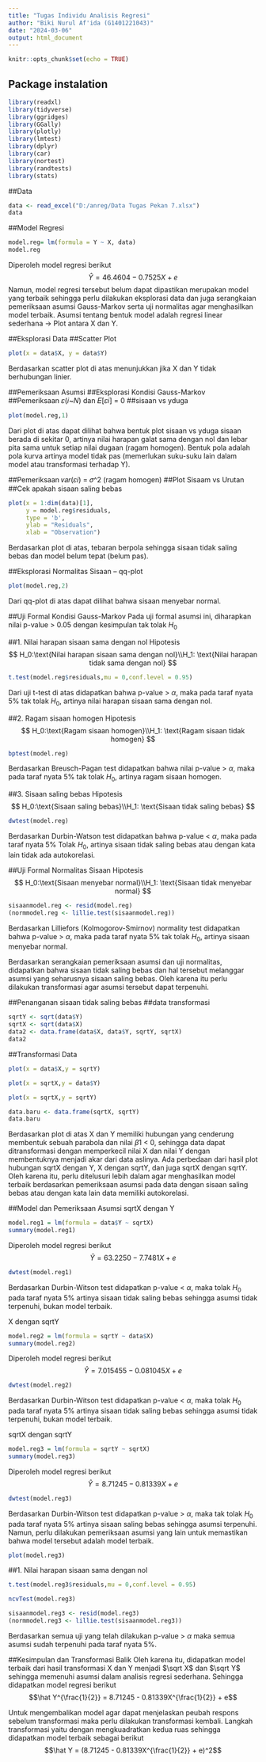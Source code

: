 ---
title: "Tugas Individu Analisis Regresi"
author: "Biki Nurul Af'ida (G1401221043)"
date: "2024-03-06"
output: html_document
---

```{r setup, include=FALSE}
knitr::opts_chunk$set(echo = TRUE)
```

## **Package instalation**
```{r}
library(readxl)
library(tidyverse)
library(ggridges)
library(GGally)
library(plotly)
library(lmtest)
library(dplyr)
library(car)
library(nortest)
library(randtests)
library(stats)
```

##Data
```{r}
data <- read_excel("D:/anreg/Data Tugas Pekan 7.xlsx")
data
```

##Model Regresi
```{r}
model.reg= lm(formula = Y ~ X, data)
model.reg
```
Diperoleh model regresi berikut
$$\hat Y = 46.4604 - 0.7525X + e$$
Namun, model regresi tersebut belum dapat dipastikan merupakan model yang terbaik sehingga perlu dilakukan eksplorasi data dan juga serangkaian pemeriksaan asumsi Gauss-Markov serta uji normalitas agar menghasilkan model terbaik. Asumsi tentang bentuk model adalah regresi linear sederhana -> Plot antara X dan Y.

##Eksplorasi Data
##Scatter Plot
```{r}
plot(x = data$X, y = data$Y)
```
Berdasarkan scatter plot di atas menunjukkan jika X dan Y tidak berhubungan linier.

##Pemeriksaan Asumsi
##Eksplorasi Kondisi Gauss-Markov
##Pemeriksaan 𝜀(𝑖~𝑁) dan 𝐸[𝜀𝑖] = 0 
##sisaan vs yduga
```{r}
plot(model.reg,1) 
```
Dari plot di atas dapat dilihat bahwa bentuk plot sisaan vs yduga sisaan berada di sekitar 0, artinya nilai harapan galat sama dengan nol dan lebar pita sama untuk setiap nilai dugaan (ragam homogen). Bentuk pola adalah pola kurva artinya model tidak pas (memerlukan suku-suku lain dalam model atau transformasi terhadap Y).

##Pemeriksaan 𝑣𝑎𝑟(𝜀𝑖) = 𝜎^2 (ragam homogen)
##Plot Sisaam vs Urutan
##Cek apakah sisaan saling bebas
```{r}
plot(x = 1:dim(data)[1],
     y = model.reg$residuals,
     type = 'b', 
     ylab = "Residuals",
     xlab = "Observation")
```
Berdasarkan plot di atas, tebaran berpola sehingga sisaan tidak saling bebas dan model belum tepat (belum pas).

##Eksplorasi Normalitas Sisaan -- qq-plot
```{r}
plot(model.reg,2)
```
Dari qq-plot di atas dapat dilihat bahwa sisaan menyebar normal.

##Uji Formal Kondisi Gauss-Markov
Pada uji formal asumsi ini, diharapkan nilai p-value > 0.05 dengan kesimpulan tak tolak $H_0$

##1. Nilai harapan sisaan sama dengan nol
Hipotesis
$$
H_0:\text{Nilai harapan sisaan sama dengan nol}\\H_1: \text{Nilai harapan tidak sama dengan nol}
$$

```{r}
t.test(model.reg$residuals,mu = 0,conf.level = 0.95)
```
Dari uji t-test di atas didapatkan bahwa p-value > $\alpha$, maka pada taraf nyata 5% tak tolak $H_0$, artinya nilai harapan sisaan sama dengan nol.

##2. Ragam sisaan homogen
Hipotesis
$$
H_0:\text{Ragam sisaan homogen}\\H_1: \text{Ragam sisaan tidak homogen}
$$
```{r}
bptest(model.reg)
```
Berdasarkan Breusch-Pagan test didapatkan bahwa nilai p-value > $\alpha$, maka pada taraf nyata 5% tak tolak $H_0$, artinya ragam sisaan homogen.

##3. Sisaan saling bebas
Hipotesis
$$
H_0:\text{Sisaan saling bebas}\\H_1: \text{Sisaan tidak saling bebas}
$$

```{r}
dwtest(model.reg)
```
Berdasarkan Durbin-Watson test didapatkan bahwa p-value < $\alpha$, maka pada taraf nyata 5% Tolak $H_0$, artinya sisaan tidak saling bebas atau dengan kata lain tidak ada autokorelasi.

##Uji Formal Normalitas Sisaan
Hipotesis
$$
H_0:\text{Sisaan menyebar normal}\\H_1: \text{Sisaan tidak menyebar normal}
$$

```{r}
sisaanmodel.reg <- resid(model.reg)
(normmodel.reg <- lillie.test(sisaanmodel.reg))
```
Berdasarkan Lilliefors (Kolmogorov-Smirnov) normality test didapatkan bahwa p-value > $\alpha$, maka pada taraf nyata 5% tak tolak $H_0$, artinya sisaan menyebar normal.

Berdasarkan serangkaian pemeriksaan asumsi dan uji normalitas, didapatkan bahwa sisaan tidak saling bebas dan hal tersebut melanggar asumsi yang seharusnya sisaan saling bebas. Oleh karena itu perlu dilakukan transformasi agar asumsi tersebut dapat terpenuhi.

##Penanganan sisaan tidak saling bebas
##data transformasi
```{r}
sqrtY <- sqrt(data$Y)
sqrtX <- sqrt(data$X)
data2 <- data.frame(data$X, data$Y, sqrtY, sqrtX)
data2
```

##Transformasi Data
```{r}
plot(x = data$X,y = sqrtY)
```
```{r}
plot(x = sqrtX,y = data$Y)
```
```{r}
plot(x = sqrtX,y = sqrtY)
```

```{r}
data.baru <- data.frame(sqrtX, sqrtY)
data.baru
```
Berdasarkan plot di atas X dan Y memiliki hubungan yang cenderung membentuk sebuah parabola dan nilai $\beta1$ < 0, sehingga data dapat ditransformasi dengan memperkecil nilai X dan nilai Y dengan membentuknya menjadi akar dari data aslinya. Ada perbedaan dari hasil plot hubungan sqrtX dengan Y, X dengan sqrtY, dan juga sqrtX dengan sqrtY. Oleh karena itu, perlu ditelusuri lebih dalam agar menghasilkan model terbaik berdasarkan pemeriksaan asumsi pada data dengan sisaan saling bebas atau dengan kata lain data memiliki autokorelasi.

##Model dan Pemeriksaan Asumsi
sqrtX dengan Y
```{r}
model.reg1 = lm(formula = data$Y ~ sqrtX)
summary(model.reg1)
```

Diperoleh model regresi berikut
$$\hat Y = 63.2250 - 7.7481X + e$$
```{r}
dwtest(model.reg1)
```
Berdasarkan Durbin-Witson test didapatkan p-value < $\alpha$, maka tolak $H_0$ pada taraf nyata 5% artinya sisaan tidak saling bebas sehingga asumsi tidak terpenuhi, bukan model terbaik.

X dengan sqrtY
```{r}
model.reg2 = lm(formula = sqrtY ~ data$X)
summary(model.reg2)
```
Diperoleh model regresi berikut
$$\hat Y = 7.015455 - 0.081045X + e$$
```{r}
dwtest(model.reg2)
```
Berdasarkan Durbin-Witson test didapatkan p-value < $\alpha$, maka tolak $H_0$ pada taraf nyata 5% artinya sisaan tidak saling bebas sehingga asumsi tidak terpenuhi, bukan model terbaik.

sqrtX dengan sqrtY
```{r}
model.reg3 = lm(formula = sqrtY ~ sqrtX)
summary(model.reg3)
```
Diperoleh model regresi berikut
$$\hat Y = 8.71245 - 0.81339X + e$$
```{r}
dwtest(model.reg3)
```
Berdasarkan Durbin-Witson test didapatkan p-value > $\alpha$, maka tak tolak $H_0$ pada taraf nyata 5% artinya sisaan saling bebas sehingga asumsi terpenuhi. Namun, perlu dilakukan pemeriksaan asumsi yang lain untuk memastikan bahwa model tersebut adalah model terbaik.

```{r}
plot(model.reg3)
```
##1. Nilai harapan sisaan sama dengan nol
```{r}
t.test(model.reg3$residuals,mu = 0,conf.level = 0.95)

```
```{r}
ncvTest(model.reg3)
```

```{r}
sisaanmodel.reg3 <- resid(model.reg3)
(normmodel.reg3 <- lillie.test(sisaanmodel.reg3))
```
Berdasarkan semua uji yang telah dilakukan p-value > $\alpha$ maka semua asumsi sudah terpenuhi pada taraf nyata 5%.

##Kesimpulan dan Transformasi Balik
Oleh karena itu, didapatkan model terbaik dari hasil transformasi X dan Y menjadi $\sqrt X$ dan $\sqrt Y$ sehingga memenuhi asumsi dalam analisis regresi sederhana. Sehingga didapatkan model regresi berikut
$$\hat Y^{\frac{1}{2}} = 8.71245 - 0.81339X^{\frac{1}{2}} + e$$

Untuk mengembalikan model agar dapat menjelaskan peubah respons sebelum transformasi maka perlu dilakukan transformasi kembali. Langkah transformasi yaitu dengan mengkuadratkan kedua ruas sehingga didapatkan model terbaik sebagai berikut
$$\hat Y = (8.71245 - 0.81339X^{\frac{1}{2}} + e)^2$$
